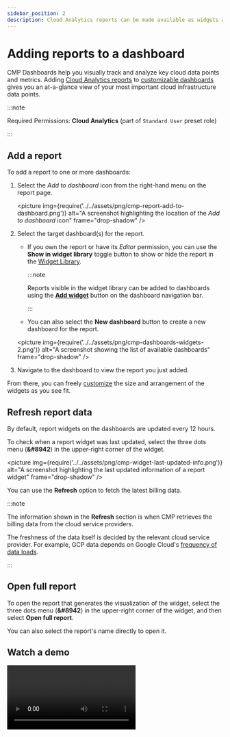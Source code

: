 ```yaml
---
sidebar_position: 2
description: Cloud Analytics reports can be made available as widgets and used to build dashboards.
---
```


# Adding reports to a dashboard

CMP Dashboards help you visually track and analyze key cloud data points and metrics. Adding [Cloud Analytics reports](../cloud-analytics/create-cloud-report/index.mdx) to [customizable dashboards](customizing-dashboards.mdx) gives you an at-a-glance view of your most important cloud infrastructure data points.

:::note

Required Permissions: **Cloud Analytics** (part of `Standard User` preset role)

:::

## Add a report

To add a report to one or more dashboards:

1. Select the _Add to dashboard_ icon from the right-hand menu on the report page.

   <picture
     img={require('../../assets/png/cmp-report-add-to-dashboard.png')}
     alt="A screenshot highlighting the location of the _Add to dashboard_ icon"
     frame="drop-shadow"
   />

2. Select the target dashboard(s) for the report.

   - If you own the report or have its _Editor_ permission, you can use the **Show in widget library** toggle button to show or hide the report in the [Widget Library](widgets-overview.mdx).

     :::note

     Reports visible in the widget library can be added to dashboards using the **[Add widget](customizing-dashboards.mdx#add-widgets)** button on the dashboard navigation bar.

     :::

   - You can also select the **New dashboard** button to create a new dashboard for the report.

   <picture
     img={require('../../assets/png/cmp-dashboards-widgets-2.png')}
     alt="A screenshot showing the list of available dashboards"
     frame="drop-shadow"
   />

3. Navigate to the dashboard to view the report you just added.

From there, you can freely [customize](customizing-dashboards.mdx) the size and arrangement of the widgets as you see fit.

## Refresh report data

By default, report widgets on the dashboards are updated every 12 hours.

To check when a report widget was last updated, select the three dots menu (**&#8942**) in the upper-right corner of the widget.

<picture
  img={require('../../assets/png/cmp-widget-last-updated-info.png')}
  alt="A screenshot highlighting the last updated information of a report widget"
  frame="drop-shadow"
/>

You can use the **Refresh** option to fetch the latest billing data.

:::note

The information shown in the **Refresh** section is when CMP retrieves the billing data from the cloud service providers.

The freshness of the data itself is decided by the relevant cloud service provider. For example, GCP data depends on Google Cloud's [frequency of data loads](https://cloud.google.com/billing/docs/how-to/export-data-bigquery-tables#data-loads).

:::

## Open full report

To open the report that generates the visualization of the widget, select the three dots menu (**&#8942**) in the upper-right corner of the widget, and then select **Open full report**.

You can also select the report's name directly to open it.

## Watch a demo

<video
  type="loom"
  id="4f125260e1214c6f9b85002ca13e6ade"
  thumb="-00001.gif"
/>
